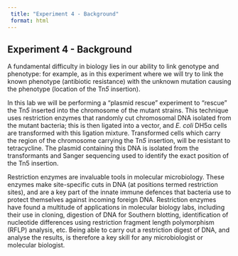 ```yaml
---
 title: "Experiment 4 - Background"
 format: html
---
```


## Experiment 4 - Background {#sec-bkgd4}

A fundamental difficulty in biology lies in our ability to link genotype and phenotype: for example, as in this experiment where we will try to link the known phenotype (antibiotic resistance) with the unknown mutation causing the phenotype (location of the Tn*5* insertion).

In this lab we will be performing a “plasmid rescue” experiment to “rescue” the Tn*5* inserted into the chromosome of the mutant strains. This technique uses restriction enzymes that randomly cut chromosomal DNA isolated from the mutant bacteria; this is then ligated into a vector, and *E. coli* DH5α cells are transformed with this ligation mixture. Transformed cells which carry the region of the chromosome carrying the Tn*5* insertion, will be resistant to tetracycline. The plasmid containing this DNA is isolated from the transformants and Sanger sequencing used to identify the exact position of the Tn5 insertion.

Restriction enzymes are invaluable tools in molecular microbiology. These enzymes make site-specific cuts in DNA (at positions termed restriction sites), and are a key part of the innate immune defences that bacteria use to protect themselves against incoming foreign DNA. Restriction enzymes have found a multitude of applications in molecular biology labs, including their use in cloning, digestion of DNA for Southern blotting, identification of nucleotide differences using restriction fragment length polymorphism (RFLP) analysis, etc. Being able to carry out a restriction digest of DNA, and analyse the results, is therefore a key skill for any microbiologist or molecular biologist.



